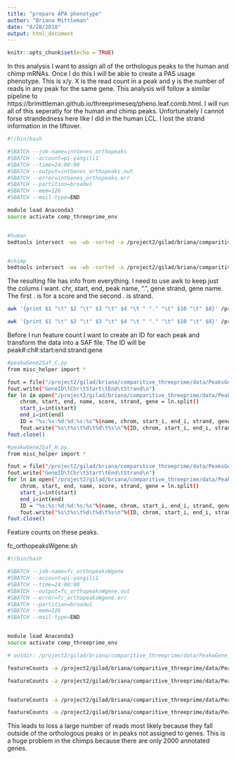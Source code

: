 ```yaml
---
title: "prepare APA phenotype"
author: "Briana Mittleman"
date: "8/28/2018"
output: html_document
---
```


```r
knitr::opts_chunk$set(echo = TRUE)
```

In this analysis I want to assign all of the orthologus peaks to the human and chimp mRNAs. Once I do this I will be able to create a PAS usage phenotype. This is x/y. X is the read count in a peak and y is the number of reads in any peak for the same gene. This analysis will follow a similar pipeline to https://brimittleman.github.io/threeprimeseq/pheno.leaf.comb.html.  I will run all of this seperatly for the human and chimp peaks. Unfortunately I cannot forse strandedness here like I did in the human LCL. I lost the strand information in the liftover.  

```bash
#!/bin/bash

#SBATCH --job-name=intGenes_orthopeaks
#SBATCH --account=pi-yangili1
#SBATCH --time=24:00:00
#SBATCH --output=intGenes_orthopeaks.out
#SBATCH --error=intGenes_orthopeaks.err
#SBATCH --partition=broadwl
#SBATCH --mem=12G
#SBATCH --mail-type=END

module load Anaconda3
source activate comp_threeprime_env


#human
bedtools intersect -wa -wb -sorted -a /project2/gilad/briana/comparitive_threeprime/data/ortho_peaks/humanOrthoPeaks.sort.bed  -b /project2/gilad/briana/genome_anotation_data/comp_genomes/gene_annos/humanGene_ncbiRefSeq_mRNA_sort.bed > /project2/gilad/briana/comparitive_threeprime/data/PeaksGeneAnno/humanOrthoPeaks.sort.refseqgenes.bed 


#chimp
bedtools intersect -wa -wb -sorted -a /project2/gilad/briana/comparitive_threeprime/data/ortho_peaks/chimpOrthoPeaks.sort.bed -b /project2/gilad/briana/genome_anotation_data/comp_genomes/gene_annos/chimpGene_refGene_mRNA_sort.bed > /project2/gilad/briana/comparitive_threeprime/data/PeaksGeneAnno/chimpOrthoPeaks.sort.refgenes.bed

```

The resulting file has info from everything. I need to use awk to keep just the colums I want.  chr, start, end, peak name, ".", gene strand, gene name. The first . is for a score and the second . is strand.  

```bash
awk '{print $1 "\t" $2 "\t" $3 "\t" $4 "\t " "." "\t" $10 "\t" $8}' /project2/gilad/briana/comparitive_threeprime/data/PeaksGeneAnno/chimpOrthoPeaks.sort.refgenes.bed > /project2/gilad/briana/comparitive_threeprime/data/PeaksGeneAnno/chimpOrthoPeaks.sort.refgenes.sm.bed

awk '{print $1 "\t" $2 "\t" $3 "\t" $4 "\t " "." "\t" $10 "\t" $8}' /project2/gilad/briana/comparitive_threeprime/data/PeaksGeneAnno/humanOrthoPeaks.sort.refseqgenes.bed  > /project2/gilad/briana/comparitive_threeprime/data/PeaksGeneAnno/humanOrthoPeaks.sort.refseqgenes.sm.bed 

```

Before I run feature count I want to create an ID for each peak and transform the data into a SAF file. The ID will be peak#:ch#:start:end:strand:gene  


```bash
#peakwGene2Saf_C.py  
from misc_helper import *

fout = file("/project2/gilad/briana/comparitive_threeprime/data/PeaksGeneAnno/chimpOrthoPeaks.sort.refgenes.sm.SAF",'w')
fout.write("GeneID\tChr\tStart\tEnd\tStrand\n")
for ln in open("/project2/gilad/briana/comparitive_threeprime/data/PeaksGeneAnno/chimpOrthoPeaks.sort.refgenes.sm.bed"):
    chrom, start, end, name, score, strand, gene = ln.split()
    start_i=int(start)
    end_i=int(end)
    ID = "%s:%s:%d:%d:%s:%s"%(name, chrom, start_i, end_i, strand, gene)
    fout.write("%s\t%s\t%d\t%d\t%s\n"%(ID, chrom, start_i, end_i, strand))
fout.close()

#peakwGene2Saf_H.py
from misc_helper import *

fout = file("/project2/gilad/briana/comparitive_threeprime/data/PeaksGeneAnno/humanOrthoPeaks.sort.refseqgenes.sm.SAF",'w')
fout.write("GeneID\tChr\tStart\tEnd\tStrand\n")
for ln in open("/project2/gilad/briana/comparitive_threeprime/data/PeaksGeneAnno/humanOrthoPeaks.sort.refseqgenes.sm.bed"):
    chrom, start, end, name, score, strand, gene = ln.split()
    start_i=int(start)
    end_i=int(end)
    ID = "%s:%s:%d:%d:%s:%s"%(name, chrom, start_i, end_i, strand, gene)
    fout.write("%s\t%s\t%d\t%d\t%s\n"%(ID, chrom, start_i, end_i, strand))
fout.close()
```


Feature counts on these peaks.  

fc_orthopeaksWgene.sh

```bash
#!/bin/bash

#SBATCH --job-name=fc_orthopeaksWgene
#SBATCH --account=pi-yangili1
#SBATCH --time=24:00:00
#SBATCH --output=fc_orthopeaksWgene.out
#SBATCH --error=fc_orthopeaksWgene.err
#SBATCH --partition=broadwl
#SBATCH --mem=12G
#SBATCH --mail-type=END


module load Anaconda3
source activate comp_threeprime_env

# outdir: /project2/gilad/briana/comparitive_threeprime/data/PeakwGene_quant

featureCounts -a /project2/gilad/briana/comparitive_threeprime/data/PeaksGeneAnno/humanOrthoPeaks.sort.refseqgenes.sm.SAF -F SAF -o /project2/gilad/briana/comparitive_threeprime/data/PeakwGene_quant/HumanTotal_Orthopeak.quant /project2/gilad/briana/comparitive_threeprime/human/data/sort/*T-sort.bam -s 1

featureCounts -a /project2/gilad/briana/comparitive_threeprime/data/PeaksGeneAnno/humanOrthoPeaks.sort.refseqgenes.sm.SAF -F SAF -o /project2/gilad/briana/comparitive_threeprime/data/PeakwGene_quant/HumanNuclear_Orthopeak.quant /project2/gilad/briana/comparitive_threeprime/human/data/sort/*N-sort.bam -s 1


featureCounts -a /project2/gilad/briana/comparitive_threeprime/data/PeaksGeneAnno/chimpOrthoPeaks.sort.refgenes.sm.SAF -F SAF -o /project2/gilad/briana/comparitive_threeprime/data/PeakwGene_quant/ChimpTotal_Orthopeak.quant /project2/gilad/briana/comparitive_threeprime/chimp/data/sort/*T-sort.bam -s 1

featureCounts -a /project2/gilad/briana/comparitive_threeprime/data/PeaksGeneAnno/chimpOrthoPeaks.sort.refgenes.sm.SAF -F SAF -o /project2/gilad/briana/comparitive_threeprime/data/PeakwGene_quant/ChimpNuclear_Orthopeak.quant /project2/gilad/briana/comparitive_threeprime/chimp/data/sort/*N-sort.bam -s 1

```

This leads to loss a large number of reads most likely because they fall outside of the orthologous peaks or in peaks not assigned to genes. This is a huge problem in the chimps because there are only 2000 annotated genes.  


